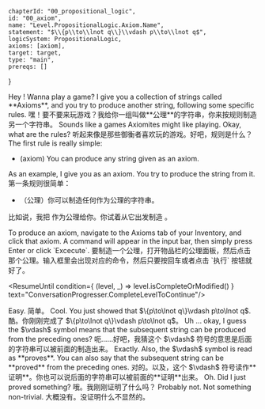 

	chapterId: "00_propositional_logic",
	id: "00_axiom",
	name: "Level.PropositionalLogic.Axiom.Name",
	statement: "$\\{p\\to\\lnot q\\}\\vdash p\\to\\lnot q$",
	logicSystem: PropositionalLogic,
	axioms: [axiom],
	target: target,
	type: "main",
	prereqs: []
}


<ConversationProgresser>

<Speak speaker="sapphire">
<LocalizedMarkdown locale="en">
Hey <Star/>! Wanna play a game? I give you a collection of strings called **Axioms**, and you try to produce another string, following some specific rules. 
</LocalizedMarkdown>
<LocalizedMarkdown locale="zh">
嘿<Star/>！要不要来玩游戏？我给你一组叫做**公理**的字符串，你来按规则制造另一个字符串。
</LocalizedMarkdown>
</Speak>

<Speak speaker="star">
<LocalizedMarkdown locale="en">
Sounds like a games Axiomites might like playing. Okay, what are the rules? 
</LocalizedMarkdown>
<LocalizedMarkdown locale="zh">
听起来像是那些御衡者喜欢玩的游戏。好吧，规则是什么？
</LocalizedMarkdown>
</Speak>

<Speak speaker="sapphire">
<LocalizedMarkdown locale="en">
The first rule is really simple: 

- (axiom) You can produce any string given as an axiom. 

As an example, I give you <FormulaLatex formula={meta.target}/> as an axiom. You try to produce the string <FormulaLatex formula={meta.target}/> from it. 
</LocalizedMarkdown>
<LocalizedMarkdown locale="zh">
第一条规则很简单：

- （公理）你可以制造任何作为公理的字符串。

比如说，我把 <FormulaLatex formula={meta.target}/> 作为公理给你。你试着从它出发制造 <FormulaLatex formula={meta.target}/>。
</LocalizedMarkdown>
</Speak>

<Speak speaker="author">
<LocalizedMarkdown locale="en">
To produce an axiom, navigate to the Axioms tab of your Inventory, and click that axiom. A command will appear in the input bar, then simply press Enter or click `Excecute`. 
</LocalizedMarkdown>
<LocalizedMarkdown locale="zh">
要制造一个公理，打开物品栏的公理面板，然后点击那个公理。输入框里会出现对应的命令，然后只要按回车或者点击 `执行` 按钮就好了。 
</LocalizedMarkdown>
</Speak>

<ResumeUntil condition={ (level, _) => level.isCompleteOrModified() } text="ConversationProgresser.CompleteLevelToContinue"/>

<Speak speaker="star">
<LocalizedMarkdown locale="en">
Easy. 
</LocalizedMarkdown>
<LocalizedMarkdown locale="zh">
简单。
</LocalizedMarkdown>
</Speak>

<Speak speaker="sapphire">
<LocalizedMarkdown locale="en">
Cool. You just showed that $\{p\to\lnot q\}\vdash p\to\lnot q$. 
</LocalizedMarkdown>
<LocalizedMarkdown locale="zh">
酷。你刚刚完成了 $\{p\to\lnot q\}\vdash p\to\lnot q$。
</LocalizedMarkdown>
</Speak>

<Speak speaker="star">
<LocalizedMarkdown locale="en">
Uh ... okay, I guess the $\vdash$ symbol means that the subsequent string can be produced from the preceding ones? 
</LocalizedMarkdown>
<LocalizedMarkdown locale="zh">
呃……好吧，我猜这个 $\vdash$ 符号的意思是后面的字符串可以被前面的制造出来。
</LocalizedMarkdown>
</Speak>

<Speak speaker="sapphire">
<LocalizedMarkdown locale="en">
Exactly. Also, the $\vdash$ symbol is read as **proves**. You can also say that the subsequent string can be **proved** from the preceding ones. 
</LocalizedMarkdown>
<LocalizedMarkdown locale="zh">
对的。以及，这个 $\vdash$ 符号读作**证明**。你也可以说后面的字符串可以被前面的**证明**出来。
</LocalizedMarkdown>
</Speak>

<Speak speaker="star">
<LocalizedMarkdown locale="en">
Oh. Did I just proved something? 
</LocalizedMarkdown>
<LocalizedMarkdown locale="zh">
哦。我刚刚证明了什么吗？
</LocalizedMarkdown>
</Speak>

<Speak speaker="sapphire">
<LocalizedMarkdown locale="en">
Probably not. Not something non-trivial. 
</LocalizedMarkdown>
<LocalizedMarkdown locale="zh">
大概没有。没证明什么不显然的。
</LocalizedMarkdown>
</Speak>

</ConversationProgresser>
